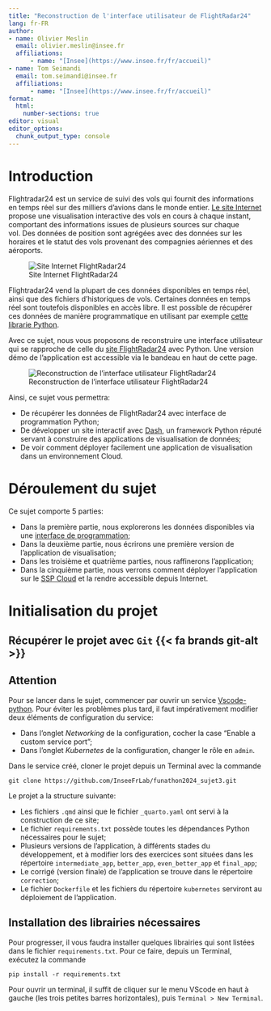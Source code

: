 ```yaml
---
title: "Reconstruction de l'interface utilisateur de FlightRadar24"
lang: fr-FR
author: 
- name: Olivier Meslin
  email: olivier.meslin@insee.fr
  affiliations: 
      - name: "[Insee](https://www.insee.fr/fr/accueil)"
- name: Tom Seimandi
  email: tom.seimandi@insee.fr
  affiliations: 
      - name: "[Insee](https://www.insee.fr/fr/accueil)"
format:
  html:
    number-sections: true
editor: visual
editor_options: 
  chunk_output_type: console
---
```


# Introduction {.unnumbered}

Flightradar24 est un service de suivi des vols qui fournit des informations en temps réel sur des milliers d'avions dans le monde entier. [Le site Internet](https://www.flightradar24.com/) propose une visualisation interactive des vols en cours à chaque instant, comportant des informations issues de plusieurs sources sur chaque vol. Des données de position sont agrégées avec des données sur les horaires et le statut des vols provenant des compagnies aériennes et des aéroports.

![Site Internet FlightRadar24](img/fr24.jpg)

Flightradar24 vend la plupart de ces données disponibles en temps réel, ainsi que des fichiers d'historiques de vols. Certaines données en temps réel sont toutefois disponibles en accès libre. Il est possible de récupérer ces données de manière programmatique en utilisant par exemple [cette librarie Python](https://github.com/JeanExtreme002/FlightRadarAPI).

Avec ce sujet, nous vous proposons de reconstruire une interface utilisateur qui se rapproche de celle du [site FlightRadar24](https://www.flightradar24.com/) avec Python. Une version démo de l'application est accessible via le bandeau en haut de cette page.

![Reconstruction de l'interface utilisateur FlightRadar24](img/app_preview.jpg)

Ainsi, ce sujet vous permettra:

-   De récupérer les données de FlightRadar24 avec interface de programmation Python;
-   De développer un site interactif avec [Dash](https://dash.plotly.com/), un framework Python réputé servant à construire des applications de visualisation de données;
-   De voir comment déployer facilement une application de visualisation dans un environnement Cloud.

# Déroulement du sujet

Ce sujet comporte 5 parties:

-   Dans la première partie, nous explorerons les données disponibles via une [interface de programmation](https://github.com/JeanExtreme002/FlightRadarAPI);
-   Dans la deuxième partie, nous écrirons une première version de l'application de visualisation;
-   Dans les troisième et quatrième parties, nous raffinerons l'application;
-   Dans la cinquième partie, nous verrons comment déployer l'application sur le [SSP Cloud](https://datalab.sspcloud.fr/) et la rendre accessible depuis Internet.

# Initialisation du projet

## Récupérer le projet avec `Git` {{< fa brands git-alt >}}

::: {.callout-note appearance="simple"}
## Attention

Pour se lancer dans le sujet, commencer par ouvrir un service [Vscode-python](https://datalab.sspcloud.fr/launcher/ide/vscode-python). Pour éviter les problèmes plus tard, il faut impérativement modifier deux éléments de configuration du service:

-   Dans l'onglet *Networking* de la configuration, cocher la case "Enable a custom service port";
-   Dans l'onglet *Kubernetes* de la configuration, changer le rôle en `admin`.
:::

Dans le service créé, cloner le projet depuis un Terminal avec la commande

```         
git clone https://github.com/InseeFrLab/funathon2024_sujet3.git
```

Le projet a la structure suivante:

-   Les fichiers `.qmd` ainsi que le fichier `_quarto.yaml` ont servi à la construction de ce site;
-   Le fichier `requirements.txt` possède toutes les dépendances Python nécessaires pour le sujet;
-   Plusieurs versions de l'application, à différents stades du développement, et à modifier lors des exercices sont situées dans les répertoire `intermediate_app`, `better_app`, `even_better_app` et `final_app`;\
-   Le corrigé (version finale) de l'application se trouve dans le répertoire `correction`;
-   Le fichier `Dockerfile` et les fichiers du répertoire `kubernetes` serviront au déploiement de l'application.

## Installation des librairies nécessaires

Pour progresser, il vous faudra installer quelques librairies qui sont listées dans le fichier `requirements.txt`. Pour ce faire, depuis un Terminal, exécutez la commande

```         
pip install -r requirements.txt
```

Pour ouvrir un terminal, il suffit de cliquer sur le menu VScode en haut à gauche (les trois petites barres horizontales), puis `Terminal > New Terminal`. 
